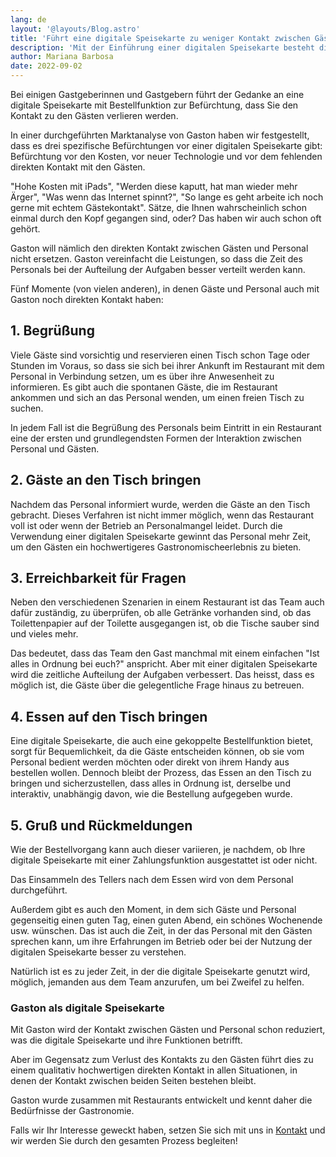 ```yaml
---
lang: de
layout: '@layouts/Blog.astro'
title: 'Führt eine digitale Speisekarte zu weniger Kontakt zwischen Gästen und Personal?'
description: 'Mit der Einführung einer digitalen Speisekarte besteht die Angst, dass der Kontakt zwischen den Gästen und dem Personal leidet. Ob dies tatsächlich so ist, wollen wir hier auf den Grund gehen.'
author: Mariana Barbosa
date: 2022-09-02
---
```


Bei einigen Gastgeberinnen und Gastgebern führt der Gedanke an eine digitale Speisekarte mit Bestellfunktion zur Befürchtung, dass Sie den Kontakt zu den Gästen verlieren werden.

In einer durchgeführten Marktanalyse von Gaston haben wir festgestellt, dass es drei spezifische Befürchtungen vor einer digitalen Speisekarte gibt: Befürchtung vor den Kosten, vor neuer Technologie und vor dem fehlenden direkten Kontakt mit den Gästen.

"Hohe Kosten mit iPads", "Werden diese kaputt, hat man wieder mehr Ärger", "Was wenn das Internet spinnt?", "So lange es geht arbeite ich noch gerne mit echtem Gästekontakt". Sätze, die Ihnen wahrscheinlich schon einmal durch den Kopf gegangen sind, oder? Das haben wir auch schon oft gehört.

Gaston will nämlich den direkten Kontakt zwischen Gästen und Personal nicht ersetzen. Gaston vereinfacht die Leistungen, so dass die Zeit des Personals bei der Aufteilung der Aufgaben besser verteilt werden kann.

Fünf Momente (von vielen anderen), in denen Gäste und Personal auch mit Gaston noch direkten Kontakt haben:

## 1. Begrüßung

Viele Gäste sind vorsichtig und reservieren einen Tisch schon Tage oder Stunden im Voraus, so dass sie sich bei ihrer Ankunft im Restaurant mit dem Personal in Verbindung setzen, um es über ihre Anwesenheit zu informieren. Es gibt auch die spontanen Gäste, die im Restaurant ankommen und sich an das Personal wenden, um einen freien Tisch zu suchen.

In jedem Fall ist die Begrüßung des Personals beim Eintritt in ein Restaurant eine der ersten und grundlegendsten Formen der Interaktion zwischen Personal und Gästen.

## 2. Gäste an den Tisch bringen

Nachdem das Personal informiert wurde, werden die Gäste an den Tisch gebracht. Dieses Verfahren ist nicht immer möglich, wenn das Restaurant voll ist oder wenn der Betrieb an Personalmangel leidet. Durch die Verwendung einer digitalen Speisekarte gewinnt das Personal mehr Zeit, um den Gästen ein hochwertigeres Gastronomischeerlebnis zu bieten.

## 3. Erreichbarkeit für Fragen

Neben den verschiedenen Szenarien in einem Restaurant ist das Team auch dafür zuständig, zu überprüfen, ob alle Getränke vorhanden sind, ob das Toilettenpapier auf der Toilette ausgegangen ist, ob die Tische sauber sind und vieles mehr.

Das bedeutet, dass das Team den Gast manchmal mit einem einfachen "Ist alles in Ordnung bei euch?" anspricht. Aber mit einer digitalen Speisekarte wird die zeitliche Aufteilung der Aufgaben verbessert. Das heisst, dass es möglich ist, die Gäste über die gelegentliche Frage hinaus zu betreuen.

## 4. Essen auf den Tisch bringen

Eine digitale Speisekarte, die auch eine gekoppelte Bestellfunktion bietet, sorgt für Bequemlichkeit, da die Gäste entscheiden können, ob sie vom Personal bedient werden möchten oder direkt von ihrem Handy aus bestellen wollen. Dennoch bleibt der Prozess, das Essen an den Tisch zu bringen und sicherzustellen, dass alles in Ordnung ist, derselbe und interaktiv, unabhängig davon, wie die Bestellung aufgegeben wurde.

## 5. Gruß und Rückmeldungen

Wie der Bestellvorgang kann auch dieser variieren, je nachdem, ob Ihre digitale Speisekarte mit einer Zahlungsfunktion ausgestattet ist oder nicht. 

Das Einsammeln des Tellers nach dem Essen wird von dem Personal durchgeführt. 

Außerdem gibt es auch den Moment, in dem sich Gäste und Personal gegenseitig einen guten Tag, einen guten Abend, ein schönes Wochenende usw. wünschen. Das ist auch die Zeit, in der das Personal mit den Gästen sprechen kann, um ihre Erfahrungen im Betrieb oder bei der Nutzung der digitalen Speisekarte besser zu verstehen.

Natürlich ist es zu jeder Zeit, in der die digitale Speisekarte genutzt wird, möglich, jemanden aus dem Team anzurufen, um bei Zweifel zu helfen.

### Gaston als digitale Speisekarte

Mit Gaston wird der Kontakt zwischen Gästen und Personal schon reduziert, was die digitale Speisekarte und ihre Funktionen betrifft.

Aber im Gegensatz zum Verlust des Kontakts zu den Gästen führt dies zu einem qualitativ hochwertigen direkten Kontakt in allen Situationen, in denen der Kontakt zwischen beiden Seiten bestehen bleibt.

Gaston wurde zusammen mit Restaurants entwickelt und kennt daher die Bedürfnisse der Gastronomie.

Falls wir Ihr Interesse geweckt haben, setzen Sie sich mit uns in [Kontakt](/de/kontakt) und wir werden Sie durch den gesamten Prozess begleiten!
